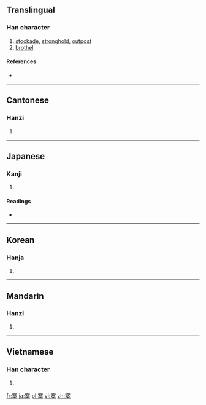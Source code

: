 ==Translingual==

===Han character===
{{Han char|rn=40|rad=宀|as=11|sn=14|four=3090<sub>4</sub>|canj=十廿金木 (JTCD)}}

# [[stockade]], [[stronghold]], [[outpost]]
# [[brothel]]

====References====
* {{Han ref|kx=0291.110|dkj=07298|dj=0577.050|hdz=21270.010|uh=5BE8|ud=23528|bh=B9EB|bd=47595}}

----

==Cantonese==

===Hanzi===
{{yue-hanzi|jyut=|y=jaai6, jai6}}

# {{defn|Cantonese|sort=宀11}}

----

==Japanese==

===Kanji===
{{ja-kanji|grade=|rs=宀11}}

# {{defn|Japanese|sort=宀11}}

====Readings====
* {{ja-readings|on=[[さい]] (sai)|kun=[[とりで]] (toride)}}

----

==Korean==

===Hanja===
{{ko-hanja|hangeul=채|eumhun=울타리,성채|rv=chae|mr=ch'ae}}

# {{defn|Korean|sort=宀11}}

----

==Mandarin==

===Hanzi===
{{cmn-hanzi|pin=[[xín]] ([[xin2]]), [[zhài]] ([[zhai4]])|wg=hsin<sup>2</sup>, chai<sup>4</sup>}}

# {{defn|Mandarin|sort=宀11}}

----

==Vietnamese==

===Han character===
{{vi-hantu|[[trại]]|rs=宀11}}

# {{defn|Vietnamese|sort=宀11}}

[[fr:寨]]
[[ja:寨]]
[[pl:寨]]
[[vi:寨]]
[[zh:寨]]